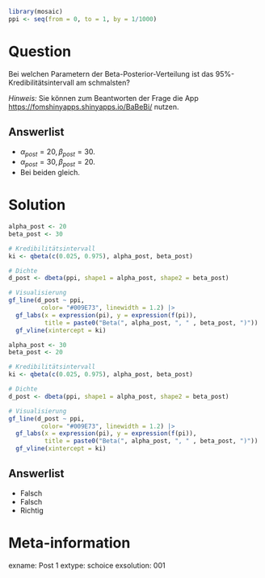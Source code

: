 ```r
library(mosaic)
ppi <- seq(from = 0, to = 1, by = 1/1000)
```

Question
========

Bei welchen Parametern der Beta-Posterior-Verteilung ist das 95%-Kredibilitätsintervall am schmalsten?

*Hinweis:* Sie können zum Beantworten der Frage die App <https://fomshinyapps.shinyapps.io/BaBeBi/> nutzen.

Answerlist
----------
* $\alpha_{post}=20,\,\beta_{post}=30$. 
* $\alpha_{post}=30,\,\beta_{post}=20$. 
* Bei beiden gleich.


Solution
========

```r
alpha_post <- 20
beta_post <- 30

# Kredibilitätsintervall
ki <- qbeta(c(0.025, 0.975), alpha_post, beta_post)

# Dichte
d_post <- dbeta(ppi, shape1 = alpha_post, shape2 = beta_post)

# Visualisierung
gf_line(d_post ~ ppi,
         color= "#009E73", linewidth = 1.2) |>
  gf_labs(x = expression(pi), y = expression(f(pi)),
          title = paste0("Beta(", alpha_post, ", " , beta_post, ")")) |>
  gf_vline(xintercept = ki)
```

```r
alpha_post <- 30
beta_post <- 20

# Kredibilitätsintervall
ki <- qbeta(c(0.025, 0.975), alpha_post, beta_post)

# Dichte
d_post <- dbeta(ppi, shape1 = alpha_post, shape2 = beta_post)

# Visualisierung
gf_line(d_post ~ ppi,
         color= "#009E73", linewidth = 1.2) |>
  gf_labs(x = expression(pi), y = expression(f(pi)),
          title = paste0("Beta(", alpha_post, ", " , beta_post, ")")) |>
  gf_vline(xintercept = ki)
```


Answerlist
----------
* Falsch
* Falsch
* Richtig


Meta-information
================
exname: Post 1
extype: schoice
exsolution: 001
